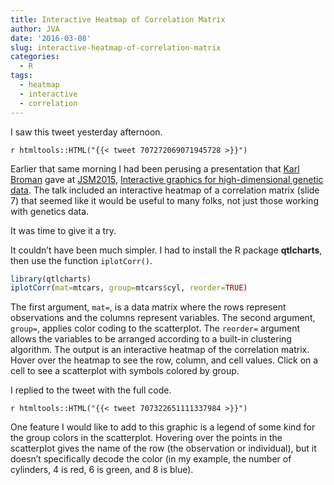 ```yaml
---
title: Interactive Heatmap of Correlation Matrix
author: JVA
date: '2016-03-08'
slug: interactive-heatmap-of-correlation-matrix
categories:
  - R
tags:
  - heatmap
  - interactive
  - correlation
---
```


I saw this tweet yesterday afternoon. 

`r htmltools::HTML("{{< tweet 707272069071945728 >}}")`

Earlier that same morning I had been perusing a presentation that [Karl Broman](http://kbroman.org/) gave at [JSM2015](https://www.amstat.org/meetings/jsm/2015/), [Interactive graphics for high-dimensional genetic data](https://www.biostat.wisc.edu/~kbroman/presentations/JSM2015/). The talk included an interactive heatmap of a correlation matrix (slide 7) that seemed like it would be useful to many folks, not just those working with genetics data.

It was time to give it a try. 

It couldn't have been much simpler. I had to install the R package **qtlcharts**, then use the function `iplotCorr()`. 

```r
library(qtlcharts)
iplotCorr(mat=mtcars, group=mtcars$cyl, reorder=TRUE)
```

The first argument, `mat=`, is a data matrix where the rows represent observations and the columns represent variables. The second argument, `group=`, applies color coding to the scatterplot. The `reorder=` argument allows the variables to be arranged according to a built-in clustering algorithm. The output is an interactive heatmap of the correlation matrix. Hover over the heatmap to see the row, column, and cell values. Click on a cell to see a scatterplot with symbols colored by group.

I replied to the tweet with the full code.

`r htmltools::HTML("{{< tweet 707322651111337984 >}}")`

One feature I would like to add to this graphic is a legend of some kind for the group colors in the scatterplot. Hovering over the points in the scatterplot gives the name of the row (the observation or individual), but it doesn't specifically decode the color (in my example, the number of cylinders, 4 is red, 6 is green, and 8 is blue).
